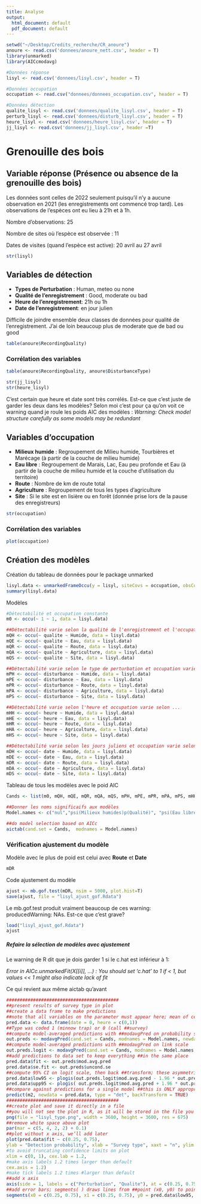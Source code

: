 ```yaml
---
title: Analyse
output:
  html_document: default
  pdf_document: default
---
```

```r
setwd("~/Desktop/Credits_recherche/CR_anoure")
anoure <- read.csv('donnees/anoure_nett.csv', header = T)
library(unmarked)
library(AICcmodavg)

#Données réponse
lisyl <- read.csv('donnees/lisyl.csv', header = T)

#Données occupation
occupation <- read.csv("donnees/donnees_occupation.csv", header = T)

#Données détection
qualite_lisyl <- read.csv('donnees/qualite_lisyl.csv', header = T)
perturb_lisyl <- read.csv('donnees/disturb_lisyl.csv', header = T)
heure_lisyl <- read.csv('donnees/heure_lisyl.csv', header = T)
jj_lisyl <- read.csv('donnees/jj_lisyl.csv', header =T)
```

# Grenouille des bois

## Variable réponse (Présence ou absence de la grenouille des bois)
Les données sont celles de 2022 seulement puisqu'il n'y a aucune observation en 2021 (les enregistrements ont commencé trop tard). Les observations de l'espèces ont eu lieu à 21h et à 1h. 

Nombre d'observations: 25

Nombre de sites où l'espèce est observée : 11

Dates de visites (quand l'espèce est active): 20 avril au 27 avril
```r
str(lisyl)
```

## Variables de détection
* **Types de Perturbation** : Human, meteo ou none
* **Qualité de l'enregistrement** : Good, moderate ou bad
* **Heure de l'enregistrement**: 21h ou 1h
* **Date de l'enregistrement**: en jour julien

Difficile de joindre ensemble deux classes de données pour qualité de l'enregistrement. J'ai de loin beaucoup plus de moderate que de bad ou good
```r
table(anoure$RecordingQuality)
```


### Corrélation des variables
```r
table(anoure$RecordingQuality, anoure$DisturbanceType)
```

```r
str(jj_lisyl)
str(heure_lisyl)
```
C'est certain que heure et date sont très corrélés. Est-ce que c'est juste de garder les deux dans les modèles?
Selon moi c'est pour ça qu'on voit ce warning quand je roule les poids AIC des modèles :
*Warning: 
Check model structure carefully as some models may be redundant*

## Variables d'occupation
* **Milieux humide** : Regroupement de Milieu humide, Tourbières et Marécage (à partir de la couche de milieu humide)
* **Eau libre** : Regroupement de Marais, Lac, Eau peu profonde et Eau (à partir de la couche de milieu humide et la couche d'utilisation du territoire)
* **Route** : Nombre de km de route total
* **Agriculture** : Regroupement de tous les types d'agriculture
* **Site** : Si le site est en lisière ou en forêt (donnée prise lors de la pause des enregistreurs) 

```r
str(occupation)
```

### Corrélation des variables
```r
plot(occupation)
```

## Création des modèles
Création du tableau de données pour le package unmarked
```r
lisyl.data <- unmarkedFrameOccu(y = lisyl, siteCovs = occupation, obsCovs = list(disturbance = perturb_lisyl, qualite = qualite_lisyl, heure = heure_lisyl, date = jj_lisyl))
summary(lisyl.data)
```

Modèles
```r
#Détectabilité et occupation constante
m0 <- occu(~ 1 ~ 1, data = lisyl.data)

##Détectabilité varie selon la qualité de l'enregistrement et l'occupation varie selon...
mQH <- occu(~ qualite ~ Humide, data = lisyl.data)
mQE <- occu(~ qualite ~ Eau, data = lisyl.data)
mQR <- occu(~ qualite ~ Route, data = lisyl.data)
mQA <- occu(~ qualite ~ Agriculture, data = lisyl.data)
mQS <- occu(~ qualite ~ Site, data = lisyl.data)

##Détectabilité varie selon le type de perturbation et occupation varie selon ...
mPH <- occu(~ disturbance ~ Humide, data = lisyl.data)
mPE <- occu(~ disturbance ~ Eau, data = lisyl.data)
mPR <- occu(~ disturbance ~ Route, data = lisyl.data)
mPA <- occu(~ disturbance ~ Agriculture, data = lisyl.data)
mPS <- occu(~ disturbance ~ Site, data = lisyl.data)

##Détectabilité varie selon l'heure et occupation varie selon ...
mHH <- occu(~ heure ~ Humide, data = lisyl.data)
mHE <- occu(~ heure ~ Eau, data = lisyl.data)
mHR <- occu(~ heure ~ Route, data = lisyl.data)
mHA <- occu(~ heure ~ Agriculture, data = lisyl.data)
mHS <- occu(~ heure ~ Site, data = lisyl.data)

##Détectabilité varie selon les jours juliens et occupation varie selon ...
mDH <- occu(~ date ~ Humide, data = lisyl.data)
mDE <- occu(~ date ~ Eau, data = lisyl.data)
mDR <- occu(~ date ~ Route, data = lisyl.data)
mDA <- occu(~ date ~ Agriculture, data = lisyl.data)
mDS <- occu(~ date ~ Site, data = lisyl.data)
```

Tableau de tous les modèles avec le poid AIC
```r
Cands <- list(m0, mQH, mQE, mQR, mQA, mQS, mPH, mPE, mPR, mPA, mPS, mHH, mHE, mHR, mHA, mHS, mDH, mDE, mDR, mDA, mDS)

##Donner les noms significaifs aux modèles
Model.names <- c("nul","psi(Milieux humides)p(Qualité)", "psi(Eau libre)p(Qualité)", "psi(Route)p(Qualité)", "psi(Agriculture)p(Qualité)", "psi(Site)p(Qualité)", "psi(Milieux humides)p(Perturb)", "psi(Eau libre)p(Perturb)", "psi(Route)p(Perturb)", "psi(Agriculture)p(Perturb)", "psi(Site)p(Perturb)", "psi(Milieux humides)p(Heure)", "psi(Eau libre)p(Heure)", "psi(Route)p(Heure)", "psi(Agriculture)p(Heure)", "psi(Site)p(Heure)", "psi(Milieux humides)p(Date)", "psi(Eau libre)p(Date)", "psi(Route)p(Date)", "psi(Agriculture)p(Date)", "psi(Site)p(Date)") 

##do model selection based on AICc 
aictab(cand.set = Cands,  modnames = Model.names)
```

### Vérification ajustement du modèle
Modèle avec le plus de poid est celui avec **Route** et **Date**
```r
mDR
```
Code ajustement du modèle
```r
ajust <- mb.gof.test(mDR, nsim = 5000, plot.hist=T)
save(ajust, file = "lisyl_ajust_gof.Rdata")
```
Le mb.gof.test produit vraiment beaucoup de ces warning: producedWarning: NAs. Est-ce que c'est grave?

```r
load("lisyl_ajust_gof.Rdata")
ajust
```
##### Refaire la sélection de modèles avec ajustement

Le warning de R dit que je dois garder 1 si le c.hat est inférieur à 1:

*Error in AICc.unmarkedFit(X[[i]], ...) : 
You should set 'c.hat' to 1 if < 1, but values << 1 might also indicate lack of fit*

Ce qui revient aux même aictab qu'avant


```r
########################################## 
##present results of survey type in plot
##create a data frame to make predictions 
##note that all variables on the parameter must appear here; mean of centered variable is 0 
pred.data <- data.frame(date = 0, heure = c(0,1))
##Type was coded 1 (minnow trap) or 0 (call ##survey)
##compute model-averaged predictions with ##modavgPred on probability scale
out.preds <- modavgPred(cand.set = Cands, modnames = Model.names, newdata = pred.data, parm.type = "detect", type = "response")
##compute model-averaged predictions with ##modavgPred on link scale
out.preds.logit <- modavgPred(cand.set = Cands, modnames = Model.names, newdata = pred.data, parm.type = "detect", type = "link")
##add predictions to data set to keep everything ##in the same place
pred.data$fit <- out.preds$mod.avg.pred 
pred.data$se.fit <- out.preds$uncond.se 
##compute 95% CI on logit scale, then back ##transform; these asymmetric CI’s have better ##properties
pred.data$low95 <- plogis(out.preds.logit$mod.avg.pred - 1.96 * out.preds.logit$uncond.se) 
pred.data$upp95 <- plogis( out.preds.logit$mod.avg.pred + 1.96 * out.preds.logit$uncond.se)
##compare against predictions for a single model ##this is ONLY appropriate IF top model has most ##of the weight (w_i > 0.90); this not the case ##here
predict(m2, newdata = pred.data, type = "det", backTransform = TRUE)
########################################## 
##create plot and save it directly in a file 
##you will not see the plot in R, as it will be stored in the file you specify; the file will be stored at the location specified by setwd( ) above; see ?Devices for all the file types available (pdf, jpeg, tiff, etc...)
png(file = "lisyl_type.png", width = 3600, height = 3600, res = 675)
##remove white space above plot
par(mar = c(5, 4, 2, 2) + 0.1)
##plot without x axis, we’ll add later 
plot(pred.data$fit ~ c(0.25, 0.75),
ylab = "Detection probability", xlab = "Survey type", xaxt = "n", ylim = range(c(pred.data$low95, pred.data$upp95)), 
#to avoid truncating confidence limits on plot 
xlim = c(0, 1), cex.lab = 1.2,
#make axis labels 1.2 times larger than default 
cex.axis = 1.2) 
#make tick labels 1.2 times #larger than default
##add x axis
axis(side = 1, labels = c("Perturbation", "Qualite"), at = c(0.25, 0.75), cex.axis = 1.2)
##add error bars; segments( ) draws lines from ##point (x0, y0) to point (x1, y1)
segments(x0 = c(0.25, 0.75), x1 = c(0.25, 0.75), y0 = pred.data$low95, y1 = pred.data$upp95)

```



